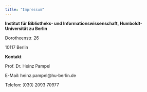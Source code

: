 ```yaml
---
title: "Impressum"
---
```


**Institut für Bibliotheks- und Informationswissenschaft, Humboldt-Universität zu Berlin**

Dorotheenstr. 26

10117 Berlin

**Kontakt**

Prof. Dr. Heinz Pampel

E-Mail: heinz.pampel\@hu-berlin.de

Telefon: (030) 2093 70977
